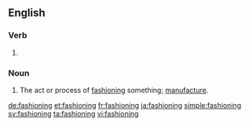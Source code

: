 ==English==

===Verb===
{{head|en|present participle}}

# {{present participle of|fashion|lang=en}}

===Noun===
{{en-noun}}

# The act or process of [[fashion]]ing something; [[manufacture]].

[[de:fashioning]]
[[et:fashioning]]
[[fr:fashioning]]
[[ja:fashioning]]
[[simple:fashioning]]
[[sv:fashioning]]
[[ta:fashioning]]
[[vi:fashioning]]